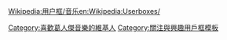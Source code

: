 {{Userbox
  |id=[[檔案:Percygraingercrop.jpg|60px]]
  |id-c=blue
  |info=<span lang="zh-tw">這個用戶喜歡聽'''[[帕西·葛人傑|-{zh-cn:格兰杰; zh-hk:格蘭傑; zh-tw:葛人傑;}-]]'''的作品。</span>
  |info-c=white
  |info-s=9
  |border-c=black
}}
<includeonly>[[Category:喜歡葛人傑音樂的維基人]]</includeonly>
<noinclude>{{Clear}}[[Wikipedia:用户框/音乐]][[Category:關注與興趣用戶框模板]][[en:Wikipedia:Userboxes/]]</noinclude>